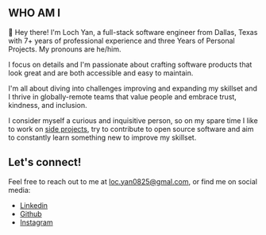 ## WHO AM I

👋 Hey there! I'm Loch Yan, a full-stack software engineer from Dallas, Texas with 7+ years of professional experience and three Years of Personal Projects. My pronouns are he/him.

I focus on details and I'm passionate about crafting software products that look great and are both accessible and easy to maintain.

I'm all about diving into challenges improving and expanding my skillset and I thrive in globally-remote teams that value people and embrace trust, kindness, and inclusion.

I consider myself a curious and inquisitive person, so on my spare time I like to work on [side projects](/projects), try to contribute to open source software and aim to constantly learn something new to improve my skillset.

## Let's connect!

Feel free to reach out to me at [loc.yan0825@gmal.com](mailto:loc.yan0825@gmal.com), or find me on social media:

- [Linkedin](https://linkedin.com/in/loc.yan0825)
- [Github](https://github.com/xius-dev)
- [Instagram](https://www.instagram.com/1.345678902346723984)
